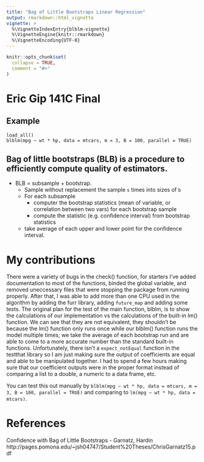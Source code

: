 ```yaml
---
title: "Bag of Little Bootstraps Linear Regression"
output: rmarkdown::html_vignette
vignette: >
  %\VignetteIndexEntry{blblm-vignette}
  %\VignetteEngine{knitr::rmarkdown}
  %\VignetteEncoding{UTF-8}
---
```


```r
knitr::opts_chunk$set(
  collapse = TRUE,
  comment = "#>"
)
```
# Eric Gip 141C Final

## Example
`load_all()`  
`blblm(mpg ~ wt * hp, data = mtcars, m = 3, B = 100, parallel = TRUE)`  


## Bag of little bootstraps (BLB) is a procedure to efficiently compute quality of estimators. 
   * BLB = subsample + bootstrap. 
      * Sample without replacement the sample `s` times into sizes of `b`
      * For each subsample
        * computer the bootstrap statistics (mean of variable, or correlation between two vars) for each bootstrap sample
        * compute the statistic (e.g. confidence interval) from bootstrap statistics
      * take average of each upper and lower point for the confidence interval. 
    

# My contributions

There were a variety of bugs in the check() function, for starters I've added documentation to most of the functions, binded the global variable, and removed uneccessary files that were stopping the package from running properly. After that, I was able to add more than one CPU used in the algorithm by adding the furr library, adding `future_map` and adding some tests. The original plan for the test of the main function, blblm, is to show the calculations of our implementation vs the calculations of the built-in lm() function. We can see that they are not equivalent, they shouldn't be because the lm() function only runs once while our blblm() function runs the model multiple times; we take the average of each bootstrap run and are able to come to a more accurate number than the standard built-in functions. Unfortunately, there isn't a `expect_notEqual` function in the testthat library so I am just making sure the output of coefficients are equal and able to be manipulated together. I had to spend a few hours making sure that our coefficient outputs were in the proper format instead of comparing a list to a double, a numeric to a data frame, etc. 

You can test this out manually by `blblm(mpg ~ wt * hp, data = mtcars, m = 3, B = 100, parallel = TRUE)` and comparing to `lm(mpg ~ wt * hp, data = mtcars)`. 

# References

Confidence with Bag of Little Bootstraps - Garnatz, Hardin 
http://pages.pomona.edu/~jsh04747/Student%20Theses/ChrisGarnatz15.pdf

